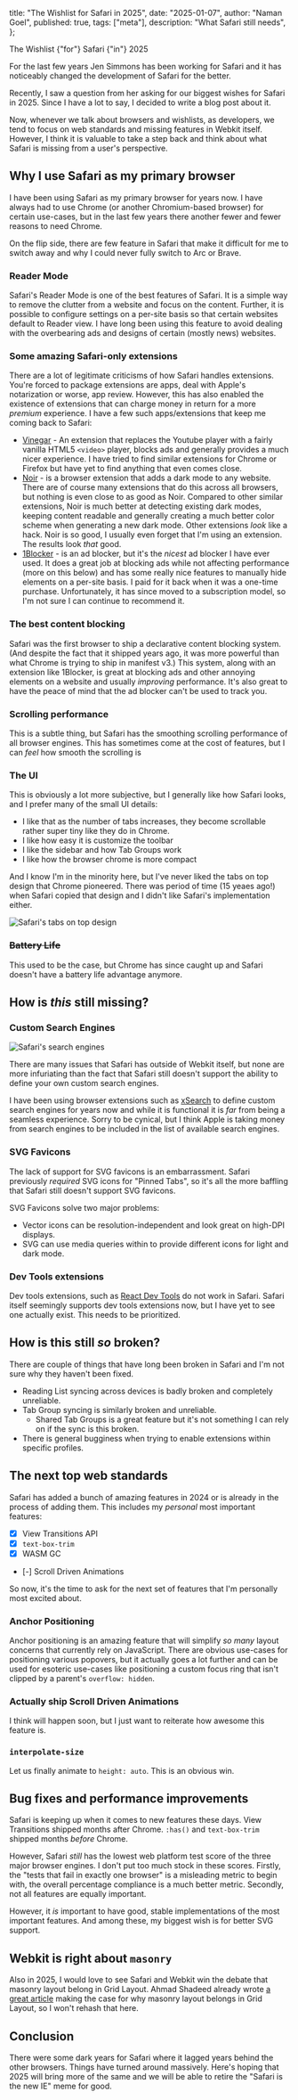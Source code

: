   title: "The Wishlist for Safari in 2025",
  date: "2025-01-07",
  author: "Naman Goel",
  published: true,
  tags: ["meta"],
  description: "What Safari still needs",
};



<Container path={__dirname}>
  <Word scale={56}>The</Word>
  <Word scale={136}>Wishlist</Word>
  <Word scale={28} italic>
    {"for"}
  </Word>
  <Word scale={99}>Safari</Word>
  <Word scale={19} italic>
    {"in"}
  </Word>
  <Word scale={70}>2025</Word>
</Container>

For the last few years Jen Simmons has been working for Safari and it has noticeably
changed the development of Safari for the better.

Recently, I saw a question from her asking for our biggest wishes for Safari in 2025.
Since I have a lot to say, I decided to write a blog post about it.


<Post handle="jensimmons.bsky.social" id="3lf3t5mjhbc23" />

Now, whenever we talk about browsers and wishlists, as developers, we tend to focus on
web standards and missing features in Webkit itself. However, I think it is valuable to
take a step back and think about what Safari is missing from a user's perspective.

## Why I use Safari as my primary browser

I have been using Safari as my primary browser for years now. I have always had to use Chrome
(or another Chromium-based browser) for certain use-cases, but in the last few years there another
fewer and fewer reasons to need Chrome.

On the flip side, there are few feature in Safari that make it difficult for me to switch away and
why I could never fully switch to Arc or Brave.

### Reader Mode

Safari's Reader Mode is one of the best features of Safari. It is a simple way to remove the clutter
from a website and focus on the content. Further, it is possible to configure settings on a per-site
basis so that certain websites default to Reader view. I have long been using this feature to avoid
dealing with the overbearing ads and designs of certain (mostly news) websites.

### Some amazing Safari-only extensions

There are a lot of legitimate criticisms of how Safari handles extensions. You're forced to package
extensions are apps, deal with Apple's notarization or worse, app review. However, this has also enabled
the existence of extensions that can charge money in return for a more _premium_ experience. I have a few
such apps/extensions that keep me coming back to Safari:

- [Vinegar](https://apps.apple.com/us/app/vinegar-tube-cleaner/id1591303229) - An extension that replaces the Youtube player with a fairly vanilla
  HTML5 `<video>` player, blocks ads and generally provides a much nicer experience. I have tried to find
  similar extensions for Chrome or Firefox but have yet to find anything that even comes close.
- [Noir](https://getnoir.app) - is a browser extension that adds a dark mode to any website. There are of course
  many extensions that do this across all browsers, but nothing is even close to as good as Noir. Compared to other
  similar extensions, Noir is much better at detecting existing dark modes, keeping content readable and generally
  creating a much better color scheme when generating a new dark mode. Other extensions _look_ like a hack. Noir is
  so good, I usually even forget that I'm using an extension. The results look _that_ good.
- [1Blocker](https://apps.apple.com/us/app/1blocker-ad-blocker-for-safari/id1460572424) - is an ad blocker, but it's
  the _nicest_ ad blocker I have ever used. It does a great job at blocking ads while not affecting performance (more
  on this below) and has some really nice features to manually hide elements on a per-site basis. I paid for it back when
  it was a one-time purchase. Unfortunately, it has since moved to a subscription model, so I'm not sure I can continue to
  recommend it.

### The best content blocking

Safari was the first browser to ship a declarative content blocking system. (And despite the fact that it shipped years ago,
it was more powerful than what Chrome is trying to ship in manifest v3.) This system, along with an extension like 1Blocker,
is great at blocking ads and other annoying elements on a website and usually _improving_ performance. It's also great to
have the peace of mind that the ad blocker can't be used to track you.

### Scrolling performance

This is a subtle thing, but Safari has the smoothing scrolling performance of all browser engines. This has sometimes come at the
cost of features, but I can _feel_ how smooth the scrolling is

### The UI

This is obviously a lot more subjective, but I generally like how Safari looks, and I prefer many of the small UI details:

- I like that as the number of tabs increases, they become scrollable rather super tiny like they do in Chrome.
- I like how easy it is customize the toolbar
- I like the sidebar and how Tab Groups work
- I like how the browser chrome is more compact

And I know I'm in the minority here, but I've never liked the tabs on top design that Chrome pioneered. There was period of time
(15 yeaes ago!) when Safari copied that design and I didn't like Safari's implementation either.


<Image
  width={586}
  height={68}
  alt="Safari's tabs on top design"
  src={tabsOnTop}
/>

### <strike>Battery Life</strike>

This used to be the case, but Chrome has since caught up and Safari doesn't have a battery life advantage anymore.

## How is _this_ still missing?

### Custom Search Engines


<Image
  width={522}
  height={278}
  alt="Safari's search engines"
  src={searchEngines}
/>

There are many issues that Safari has outside of Webkit itself, but none are more infuriating than
the fact that Safari still doesn't support the ability to define your own custom search engines.

I have been using browser extensions such as [xSearch](https://apps.apple.com/us/app/id1579902068)
to define custom search engines for years now and while it is functional it is _far_ from being a seamless experience.
Sorry to be cynical, but I think Apple is taking money from search engines to be included in the list of available
search engines.

### SVG Favicons

The lack of support for SVG favicons is an embarrassment. Safari previously _required_ SVG icons for "Pinned Tabs",
so it's all the more baffling that Safari still doesn't support SVG favicons.

SVG Favicons solve two major problems:

- Vector icons can be resolution-independent and look great on high-DPI displays.
- SVG can use media queries within to provide different icons for light and dark mode.

### Dev Tools extensions

Dev tools extensions, such as [React Dev Tools](https://react.dev/reference/devtools) do not work in Safari.
Safari itself seemingly supports dev tools extensions now, but I have yet to see one actually exist. This
needs to be prioritized.

## How is this still _so_ broken?

There are couple of things that have long been broken in Safari and I'm not sure why they haven't been fixed.

- Reading List syncing across devices is badly broken and completely unreliable.
- Tab Group syncing is similarly broken and unreliable.
  - Shared Tab Groups is a great feature but it's not something I can rely on if the sync is this broken.
- There is general bugginess when trying to enable extensions within specific profiles.

## The next top web standards

Safari has added a bunch of amazing features in 2024 or is already in the process of adding them. This includes
my _personal_ most important features:

- [x] View Transitions API
- [x] `text-box-trim`
- [x] WASM GC
- [-] Scroll Driven Animations

So now, it's the time to ask for the next set of features that I'm personally most excited about.

### Anchor Positioning

Anchor positioning is an amazing feature that will simplify _so many_ layout concerns that currently rely
on JavaScript. There are obvious use-cases for positioning various popovers, but it actually goes a lot further
and can be used for esoteric use-cases like positioning a custom focus ring that isn't clipped by a parent's
`overflow: hidden`.

### Actually ship Scroll Driven Animations

I think will happen soon, but I just want to reiterate how awesome this feature is.

### `interpolate-size`

Let us finally animate to `height: auto`. This is an obvious win.

## Bug fixes and performance improvements

Safari is keeping up when it comes to new features these days. View Transitions shipped months after Chrome.
`:has()` and `text-box-trim` shipped months _before_ Chrome.

However, Safari _still_ has the lowest web platform test score of the three major browser engines. I don't put
too much stock in these scores. Firstly, the "tests that fail in exactly one browser" is a misleading metric to
begin with, the overall percentage compliance is a much better metric. Secondly, not all features are equally
important.

However, it _is_ important to have good, stable implementations of the most important features. And among these,
my biggest wish is for better SVG support.

## Webkit is right about `masonry`

Also in 2025, I would love to see Safari and Webkit win the debate that masonry layout belong in Grid Layout.
Ahmad Shadeed already wrote [a great article](https://ishadeed.com/article/css-grid-masonry/) making the case
for why masonry layout belongs in Grid Layout, so I won't rehash that here.

## Conclusion

There were some dark years for Safari where it lagged years behind the other browsers. Things have turned around
massively. Here's hoping that 2025 will bring more of the same and we will be able to retire the "Safari is the new IE"
meme for good.
